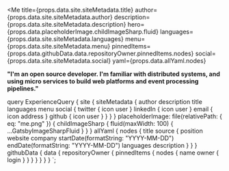 
<Me
  title={props.data.site.siteMetadata.title}
  author={props.data.site.siteMetadata.author}
  description={props.data.site.siteMetadata.description}
  hero={props.data.placeholderImage.childImageSharp.fluid}
  languages={props.data.site.siteMetadata.languages}
  menu={props.data.site.siteMetadata.menu}
  pinnedItems={props.data.githubData.data.repositoryOwner.pinnedItems.nodes}
  social={props.data.site.siteMetadata.social}
  yaml={props.data.allYaml.nodes}
>

**"**I'm an open source developer. I'm familiar with distributed systems, and
using micro services to build web platforms and event processing pipelines.**"**

</Me>

  query ExperienceQuery {
    site {
      siteMetadata {
        author
        description
        title
        languages
        menu
        social {
          twitter {
            icon
            user
          }
          linkedIn {
            icon
            user
          }
          email {
            icon
            address
          }
          github {
            icon
            user
          }
        }
      }
    }
    placeholderImage: file(relativePath: { eq: "me.png" }) {
      childImageSharp {
        fluid(maxWidth: 100) {
          ...GatsbyImageSharpFluid
        }
      }
    }
    allYaml {
      nodes {
        title
        source {
          position
          website
          company
          startDate(formatString: "YYYY-MM-DD")
          endDate(formatString: "YYYY-MM-DD")
          languages
          description
        }
      }
    }
    githubData {
      data {
        repositoryOwner {
          pinnedItems {
            nodes {
              name
              owner {
                login
              }
            }
          }
        }
      }
    }
  }
`;

